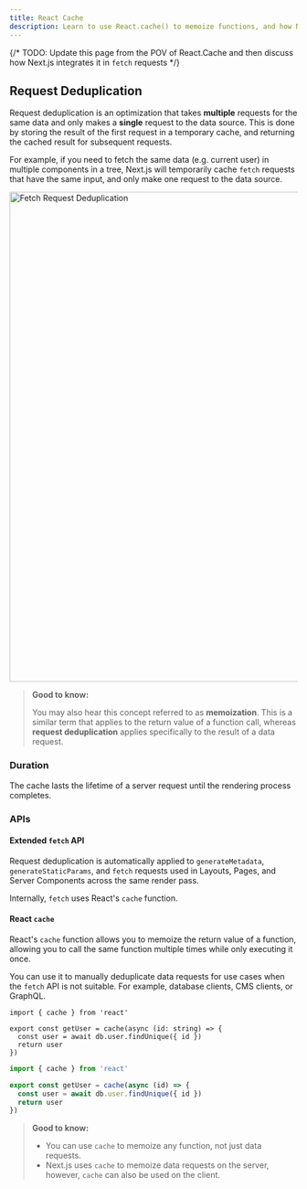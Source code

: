 ```yaml
---
title: React Cache
description: Learn to use React.cache() to memoize functions, and how Next.js uses it to deduplicate data requests.
---
```


{/* TODO: Update this page from the POV of React.Cache and then discuss how Next.js integrates it in `fetch` requests */}

## Request Deduplication

Request deduplication is an optimization that takes **multiple** requests for the same data and only makes a **single** request to the data source. This is done by storing the result of the first request in a temporary cache, and returning the cached result for subsequent requests.

For example, if you need to fetch the same data (e.g. current user) in multiple components in a tree, Next.js will temporarily cache `fetch` requests that have the same input, and only make one request to the data source.

<Image
  alt="Fetch Request Deduplication"
  srcLight="/docs/light/deduplicated-fetch-requests.png"
  srcDark="/docs/dark/deduplicated-fetch-requests.png"
  width="1600"
  height="857"
/>

> **Good to know:**
>
> You may also hear this concept referred to as **memoization**. This is a similar term that applies to the return value of a function call, whereas **request deduplication** applies specifically to the result of a data request.

### Duration

The cache lasts the lifetime of a server request until the rendering process completes.

### APIs

#### Extended `fetch` API

Request deduplication is automatically applied to `generateMetadata`, `generateStaticParams`, and `fetch` requests used in Layouts, Pages, and Server Components across the same render pass.

Internally, `fetch` uses React's `cache` function.

#### React `cache`

React's `cache` function allows you to memoize the return value of a function, allowing you to call the same function multiple times while only executing it once.

You can use it to manually deduplicate data requests for use cases when the `fetch` API is not suitable. For example, database clients, CMS clients, or GraphQL.

```tsx filename="utils/get-user.ts" switcher
import { cache } from 'react'

export const getUser = cache(async (id: string) => {
  const user = await db.user.findUnique({ id })
  return user
})
```

```jsx filename="utils/get-user.js" switcher
import { cache } from 'react'

export const getUser = cache(async (id) => {
  const user = await db.user.findUnique({ id })
  return user
})
```

> **Good to know:**
>
> - You can use `cache` to memoize any function, not just data requests.
> - Next.js uses `cache` to memoize data requests on the server, however, `cache` can also be used on the client.
